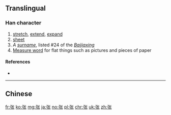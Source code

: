 {{also|張}}
==Translingual==

===Han character===
{{Han char|rn=57|rad=弓|as=04|sn=7|four=|canj=NPO|ids=⿰弓长}}

# [[stretch]], [[extend]], [[expand]]
# [[sheet]]
# ''A [[surname]]'', listed #24 of the ''[[:w:Baijiaxing|Baijiaxing]]''
# [[:w:Measure word|Measure word]] for flat things such as pictures and pieces of paper

====References====
* {{Han ref|kx=0357.211|hdz=20992.060|uh=5F20|ud=24352}}

----

==Chinese==
{{zh-see|張}}

[[fr:张]]
[[ko:张]]
[[mg:张]]
[[ja:张]]
[[no:张]]
[[pl:张]]
[[chr:张]]
[[uk:张]]
[[zh:张]]